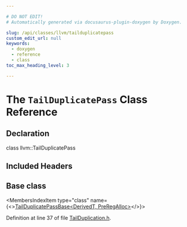 ```yaml
---

# DO NOT EDIT!
# Automatically generated via docusaurus-plugin-doxygen by Doxygen.

slug: /api/classes/llvm/tailduplicatepass
custom_edit_url: null
keywords:
  - doxygen
  - reference
  - class
toc_max_heading_level: 3

---
```





# The `TailDuplicatePass` Class Reference

<DoxygenPage pluginConfig={pluginConfig}>



## Declaration

<CodeBlock>class llvm::TailDuplicatePass</CodeBlock>

## Included Headers

<IncludesList>
<IncludesListItem
  filePath="llvm/CodeGen/TailDuplication.h"
  permalink="/docs/api/files/include/include/llvm/include/llvm/codegen/tailduplication-h"
  isLocal="true" />
</IncludesList>

## Base class

<MembersIndex>

<MembersIndexItem
  type="class"
  name={<><a href="/docs/api/classes/llvm/tailduplicatepassbase">TailDuplicatePassBase&lt;DerivedT, PreRegAlloc&gt;</a></>}>
</MembersIndexItem>

</MembersIndex>


Definition at line 37 of file <a href="/docs/api/files/include/include/llvm/include/llvm/codegen/tailduplication-h">TailDuplication.h</a>.

</DoxygenPage>
